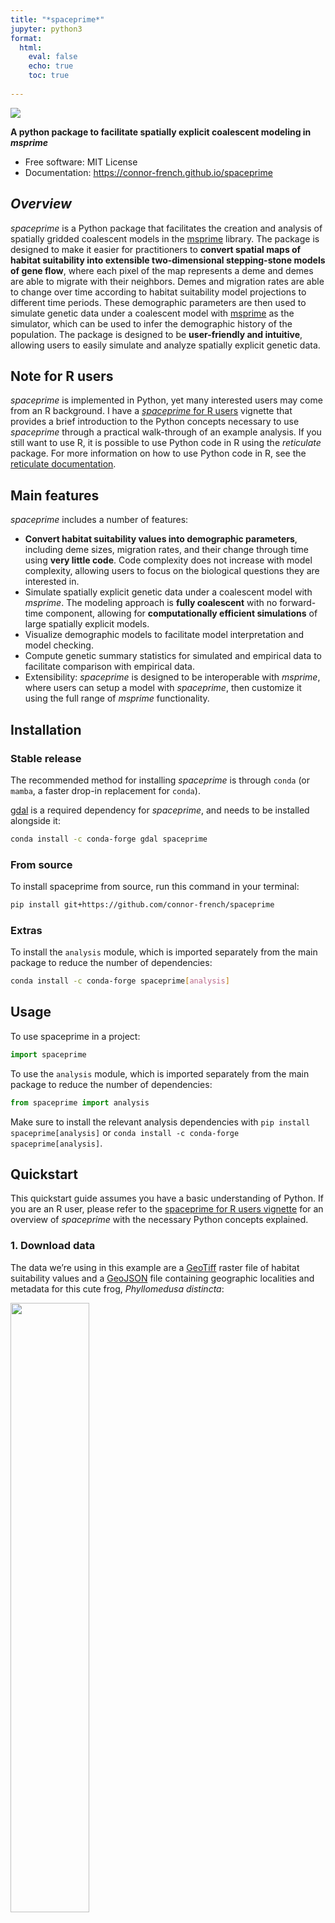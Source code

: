 ```yaml
---
title: "*spaceprime*"
jupyter: python3
format: 
  html:
    eval: false
    echo: true
    toc: true
    
---
```


[![](https://img.shields.io/pypi/v/spaceprime.svg)](https://pypi.python.org/pypi/spaceprime)

**A python package to facilitate spatially explicit coalescent modeling in *msprime***

-   Free software: MIT License
-   Documentation: <https://connor-french.github.io/spaceprime>

## *Overview*

*spaceprime* is a Python package that facilitates the creation and analysis of spatially gridded coalescent models in the [msprime](https://tskit.dev/msprime/docs/stable/intro.html#) library. The package is designed to make it easier for practitioners to **convert spatial maps of habitat suitability into extensible two-dimensional stepping-stone models of gene flow**, where each pixel of the map represents a deme and demes are able to migrate with their neighbors. Demes and migration rates are able to change over time according to habitat suitability model projections to different time periods. These demographic parameters are then used to simulate genetic data under a coalescent model with [msprime](https://tskit.dev/msprime/docs/stable/intro.html#) as the simulator, which can be used to infer the demographic history of the population. The package is designed to be **user-friendly and intuitive**, allowing users to easily simulate and analyze spatially explicit genetic data.  

::: {.callout-note}
## Note for R users
*spaceprime* is implemented in Python, yet many interested users may come from an R background. I have a [*spaceprime* for R users](spaceprime-for-r-users.qmd) vignette that provides a brief introduction to the Python concepts necessary to use *spaceprime* through a practical walk-through of an example analysis. If you still want to use R, it is possible to use Python code in R using the *reticulate* package. For more information on how to use Python code in R, see the [reticulate documentation](https://rstudio.github.io/reticulate/).  
:::

## Main features

*spaceprime* includes a number of features:  

- **Convert habitat suitability values into demographic parameters**, including deme sizes, migration rates, and their change through time using **very little code**. Code complexity does not increase with model complexity, allowing users to focus on the biological questions they are interested in.  
- Simulate spatially explicit genetic data under a coalescent model with *msprime*. The modeling approach is **fully coalescent** with no forward-time component, allowing for **computationally efficient simulations** of large spatially explicit models.  
- Visualize demographic models to facilitate model interpretation and model checking. 
- Compute genetic summary statistics for simulated and empirical data to facilitate comparison with empirical data.  
- Extensibility: *spaceprime* is designed to be interoperable with *msprime*, where users can setup a model with *spaceprime*, then customize it using the full range of *msprime* functionality.  

## Installation


### Stable release

The recommended method for installing *spaceprime* is through `conda` (or `mamba`, a faster drop-in replacement for `conda`).  

[gdal](https://gdal.org/) is a required dependency for *spaceprime*, and needs to be installed alongside it:

```bash
conda install -c conda-forge gdal spaceprime
```

### From source

To install spaceprime from source, run this command in your terminal:  

```bash
pip install git+https://github.com/connor-french/spaceprime
```

### Extras

To install the `analysis` module, which is imported separately from the main package to reduce the number of dependencies:  

```bash
conda install -c conda-forge spaceprime[analysis]
```

## Usage

To use spaceprime in a project:  

```python
import spaceprime
```

To use the `analysis` module, which is imported separately from the main package to reduce the number of dependencies:  

```python
from spaceprime import analysis
```

::: {.callout-important}
Make sure to install the relevant analysis dependencies with `pip install spaceprime[analysis]` or `conda install -c conda-forge spaceprime[analysis]`.  
:::

## Quickstart

::: {.callout-tip}
This quickstart guide assumes you have a basic understanding of Python. If you are an R user, please refer to the [spaceprime for R users vignette](spaceprime-for-r-users.qmd) for an overview of *spaceprime* with the necessary Python concepts explained.
:::

### 1. Download data

The data we're using in this example are a [GeoTiff](https://en.wikipedia.org/wiki/GeoTIFF) raster file of habitat suitability values and a [GeoJSON](https://geojson.org/) file containing geographic localities and metadata for this cute frog, *Phyllomedusa distincta*:  

![](images/pdistincta.jpg){width=50% fig-align="center"}  

Follow the link to download the [projections.tif file](https://github.com/connor-french/spaceprime/raw/main/spaceprime/data/projections.tif). You do not need to download the [localities.geojson](https://raw.githubusercontent.com/connor-french/spaceprime/main/spaceprime/data/localities.geojson) file, as it is read in from the web in the code below.  


The raster file contains 23 layers, where each layer is a projection of the [habitat suitability model (aka species distribution model or ecological niche model)](https://en.wikipedia.org/wiki/Species_distribution_modelling) to a time slice in the past, ranging from the present day to 22,000 years ago in 1,000 year intervals. The habitat suitability values range from zero to one, where zero represents no suitability for the species and one represents perfect suitability. In the following plots, **yellow represents higher suitability and purple represents lower suitability**. Here are a few time slices of the model:  

```python
#| label: timeslices1
#| eval: true
#| echo: false

import spaceprime as sp #putting this here for use later
import rasterio
import matplotlib.pyplot as plt

r = rasterio.open("../spaceprime/data/projections.tif")

fig, axes = plt.subplots(2, 2, figsize=(10, 8))

for i, ax in enumerate(axes.flatten()):
  ax.imshow(r.read([1, 7, 14, 21][i]), cmap="viridis")
  ax.set_title(f"{[0, 6, 13, 20][i]} kya")

plt.tight_layout()
plt.show()
```

The GeoJSON file contains geographic sampling localities of *P. distincta* in the Brazilian Atlantic Forest, along with metadata about each locality. Each row is a single individual/observation. *spaceprime* counts the number of observations with coordinates that overlap with a raster cell/deme and samples the calculated number for simulations and summary statistics. Here are the localities plotted on top of the present-day habitat suitability model:  

```python
#| label: localities
#| echo: false
#| eval: true

import geopandas as gpd
import matplotlib.pyplot as plt
from rasterio.plot import show


locs = gpd.read_file("https://raw.githubusercontent.com/connor-french/spaceprime/main/spaceprime/data/localities.geojson")

fig, ax = plt.subplots(figsize=(6, 6))
r = rasterio.open("../spaceprime/data/projections.tif")
show(r.read(1), ax=ax, cmap="viridis", transform=r.transform)
locs.plot(ax=ax, color="red", markersize=50)
plt.show()

```

### 2. Read in packages and data

Now that we have our data, let's read in the packages and data we'll be using. The [GeoPandas](https://geopandas.org/en/stable/) and [Rasterio](https://rasterio.readthedocs.io/en/stable/index.html) packages are dependencies of *spaceprime*, so you shouldn't need to install them separately. They are needed for reading in locality data and habitat suitability rasters, respectively. 

```python
#| label: import-packages
#| eval: false

import spaceprime as sp
import geopandas as gpd
import rasterio

```

Make sure to replace the `projections.tif` file path with the path to the file on your system. The GeoJSON file is read in from the web, so you don't need to download it.   

```python
#| label: read-data
#| eval: false

r = rasterio.open("projections.tif")
locs = gpd.read_file("https://raw.githubusercontent.com/connor-french/spaceprime/main/spaceprime/data/localities.geojson")
```

### 3. Set up the demographic model

Next, we'll convert the habitat suitability values into deme sizes, so each cell in the raster will represent a deme in our model. We'll use a linear transformation to convert the suitability values to deme sizes, where the suitability value is multiplied by a constant to get the deme size. The constant is the maximum local deme size, which we set to 1000. For more on transformations, see the [suitability to deme size transformation functions vignette](transformation-functions.qmd).  

```python
#| label: raster-to-demes
#| eval: true

d = sp.raster_to_demes(r, transformation="linear", max_local_size=1000)
```

Now that we have our deme sizes, we can set up the demographic model. The model that *spaceprime* uses is a two-dimensional stepping-stone model  with a global migration rate of 0.001 between neighboring demes. The global rate by default is scaled, where demes exchange the same number of migrants with their neighbors, regardless of deme size. To change this behavior, set `scale=false`. We're assuming that *P. distincta* has a generation time of one year. Using a single value for the `timesteps` argument tells spaceprime that 1000 generations passes in between each raster time step in the model.  

This step may take a few seconds (10-15 seconds on my machine) to run.  

```python
#| label: demography
#| eval: true

# initialize the model
demo = sp.spDemography()

# populate the spDemography object with the deme sizes and migration rates
demo.stepping_stone_2d(d, rate=0.001, timesteps=1000)
```


After initializing the spatial component of the simulation, it's desirable to add one or more ancestral populations to the model. This is done by providing a list of ancestral population sizes and the time (in generations) at which the spatially distributed demes migrate into the ancestral population(s). The following code adds a single ancestral population of 100,000 individuals that demes merge into 23,000 generations in the past:  

```python
#| label: anc-pops
#| eval: true

# add ancestral population
demo.add_ancestral_populations([100000], 23000)
```

### 4. Inspect your model

Now that we have our demographic model set up, we can inspect it to make sure it looks as expected. *spaceprime* has a series of `plot_()` functions that make this easier.  

#### `plot_landscape()`
`plot_landscape()` plots the deme sizes in space, which allows you to quickly inspect whether the transformation you applied to your habitat suitability map make sense. Here, we provide the demographic model object, the raster object, the index of the time slice to plot (0 for the present day in this case), and `basemap=True` to add an [OpenStreetMap](https://www.openstreetmap.org/) basemap, providing geographic context to the plot. If you don't have an internet connection, set `basemap=False` (the default) to plot without the basemap.  

```python
#| label: plot-landscape
#| eval: true

sp.plot_landscape(demo, r, 0, basemap=True)
```

#### `plot_model()`
`plot_model()` plots the deme sizes on a [folium](https://python-visualization.github.io/folium/latest/index.html) interactive  map, with precise deme sizes and outgoing migration rates for each deme present in a popup.  

```python
#| label: plot-model
#| eval: true

sp.plot_model(demo, r, 0)
```


### 5. Simulate genetic data

Before simulating this demography, we need to create a sample dictionary that translates the empirical sampling localities to the model's deme indices and maps those to the number of samples to take from each deme. By default, this function sets the number of individuals to sample from each deme to the number of empirical localities in that deme. The `coords_to_sample_dict()` function also returns two other dictionaries that are not used in this example, so we'll ignore them.  

```python
#| label: sample-dict
#| eval: true

sample_dict, _, _ = sp.coords_to_sample_dict(r, locs)
```

Now we get to simulate! The first task is to simulate the ancestry of the samples using the coalescent. All of the hard work is done through `msprime`'s `sim_ancestry()` function, for which `spaceprime` provides a convenience wrapper. This function returns a [tskit TreeSequence](https://tskit.dev/tskit/docs/stable/python-api.html#trees-and-tree-sequences), which "represents a sequence of correlated evolutionary trees along a genome" and is an incredibly powerful and compact data representation for population genomic analyses. The minimum number of arguments required for this function are the sample dictionary and the demographic model. If you need to overlay mutations, you need to supply the sequence length. Notice the lack of mutations in the table. We'll set `record_provenance` to False to decrease the memory overhead of storing a bunch of metadata about the simulation.  

This step may take a minute or so to run.  

```python
#| label: simulate
#| eval: true

sim = sp.sim_ancestry(samples=sample_dict, demography=demo, sequence_length=1e5, record_provenance=False, random_seed=42)

print(sim)
```


We'll take a peak at a single tree from the TreeSequence object to see what it looks like. The `draw_svg()` method plots trees from the TreeSequence object. Here, I selected a single tree and removed the node labels because there are tons of nodes that crowd the plot and we're only interested in the tree structure.  

```python
#| label: draw-tree
#| eval: true

first_tree = sim.first()
node_labels = {node.id: "" for node in sim.nodes()}
first_tree.draw_svg(y_axis=True, size=(600, 400), node_labels=node_labels)
```


Overlaying mutations after simulating ancestry isn't necessary for calculating genetic summary statistics on a TreeSequence, but it is necessary if you would like to compare your simulations with empirical data that are represented as a table of genotypes rather than a TreeSequence. The `sim_mutations()` function overlays mutations on the TreeSequence object returned by `sim_ancestry()` and requires the mutation rate. The mutation rate is the number of mutations per base pair per generation. For this example, we'll use a mutation rate of 1e-10 so we don't overcrowd the tree sequence visualization. You can see from the table that the tree sequence has some mutations!  

```python
#| label: mutations
#| eval: true

sim = sp.sim_mutations(sim, rate=1e-10, random_seed=490)

print(sim)
```

And now for the tree. The red X's represent mutations on the tree, with their ID numbers next to them.

```python
#| label: draw-mutations
#| eval: true


first_tree_mut = sim.first()

node_labels = {node.id: "" for node in sim.nodes()}
first_tree_mut.draw_svg(y_axis=True, size=(600, 400), node_labels=node_labels)

```

From here, you have a few options. You can:  

- Use the `analysis` module to calculate genetic summary statistics on the TreeSequence object. For more on the `analysis` module, see the [analysis module documentation]().  
- Save the TreeSequence to use later or analyze on a platform like [tskit](https://tskit.dev/tskit/docs/stable/introduction.html) with `sim.dump(file/path/to/write/to.trees)`.  
- Convert the TreeSequence with mutations to a genotype matrix for use in a program like [scikit-allel](https://scikit-allel.readthedocs.io/en/stable/) with `sim.genotype_matrix()`. For more information on this function, see the [tskit documentation](https://tskit.dev/tskit/docs/stable/python-api.html#tskit.TreeSequence.genotype_matrix).  
- Export the TreeSequence with mutations to a VCF file using `sim.write_vcf`. For more information on how to use this function, see the [tskit documentation](https://tskit.dev/tskit/docs/stable/python-api.html#tskit.TreeSequence.write_vcf).  


::: {.callout-warning}
## TODO
add a link to the analysis module documentation when it's ready.
:::


## Report Issues

<https://github.com/connor-french/spaceprime/issues>

## Contributing

We love contributions! Please see the [Contributing Guide](contributing.qmd) for more information.  

Please note that this project is released with a [Contributor Code of Conduct](https://github.com/connor-french/spaceprime/blob/main/CODE_OF_CONDUCT.md). By participating in this project you agree to abide by its terms.
